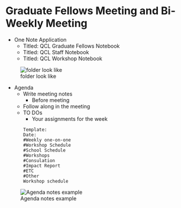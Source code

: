 # Graduate Fellows Meeting and Bi-Weekly Meeting
* One Note Application  
    -	Titled: QCL Graduate Fellows Notebook  
    - Titled: QCL Staff Notebook
    - Titled: QCL Workshop Notebook

![folder look like](https://raw.githubusercontent.com/CMC-QCL/fellow-handbook/main/Images/Section9_1A.jpg)


-	Agenda  
    -	Write meeting notes  
        - Before meeting  
    -	Follow along in the meeting  
    -	TO DOs  
        -	Your assignments for the week
```        
Template:
Date:
#Weekly one-on-one
#Workshop Schedule
#School Schedule
#Workshops
#Consulation
#Impact Report
#ETC
#Other
Workshop schedule
```
        
![Agenda notes example](https://raw.githubusercontent.com/CMC-QCL/fellow-handbook/main/Images/Section9_2.JPG)
